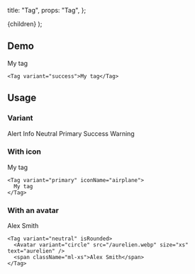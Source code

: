 
  title: "Tag",
  props: "Tag",
};

  <MdxLayout metadata={metadata}>{children}</MdxLayout>
);

## Demo

<div className="box">
  <Tag variant="success">My tag</Tag>
</div>

```tsx
<Tag variant="success">My tag</Tag>
```

## Usage

### Variant

<div className="box flex flex-wrap gap-m">
  <Tag variant="alert">Alert</Tag>
  <Tag variant="info">Info</Tag>
  <Tag variant="neutral">Neutral</Tag>
  <Tag variant="primary">Primary</Tag>
  <Tag variant="success">Success</Tag>
  <Tag variant="warning">Warning</Tag>
</div>

### With icon

<div className="box">
  <Tag variant="primary" iconName="airplane">
    My tag
  </Tag>
</div>

```tsx
<Tag variant="primary" iconName="airplane">
  My tag
</Tag>
```

### With an avatar

<div className="box">
  <Tag variant="neutral" isRounded>
    <Avatar variant="circle" src="/aurelien.webp" size="xs" text="aurelien" />
    <span className="ml-xs">Alex Smith</span>
  </Tag>
</div>

```tsx
<Tag variant="neutral" isRounded>
  <Avatar variant="circle" src="/aurelien.webp" size="xs" text="aurelien" />
  <span className="ml-xs">Alex Smith</span>
</Tag>
```
